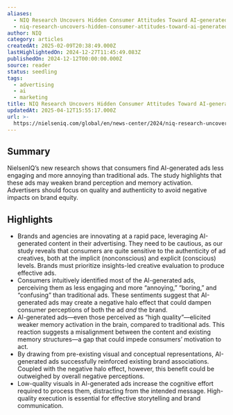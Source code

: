 ```yaml
---
aliases:
  - NIQ Research Uncovers Hidden Consumer Attitudes Toward AI-generated Ads
  - niq-research-uncovers-hidden-consumer-attitudes-toward-ai-generated-ads
author: NIQ
category: articles
createdAt: 2025-02-09T20:38:49.000Z
lastHighlightedOn: 2024-12-27T11:45:49.083Z
publishedOn: 2024-12-12T00:00:00.000Z
source: reader
status: seedling
tags:
  - advertising
  - ai
  - marketing
title: NIQ Research Uncovers Hidden Consumer Attitudes Toward AI-generated Ads
updatedAt: 2025-04-12T15:55:17.000Z
url: >-
  https://nielseniq.com/global/en/news-center/2024/niq-research-uncovers-hidden-consumer-attitudes-toward-ai-generated-ads/
---
```

## Summary

NielsenIQ’s new research shows that consumers find AI-generated ads less engaging and more annoying than traditional ads. The study highlights that these ads may weaken brand perception and memory activation. Advertisers should focus on quality and authenticity to avoid negative impacts on brand equity.

## Highlights

- Brands and agencies are innovating at a rapid pace, leveraging AI-generated content in their advertising. They need to be cautious, as our study reveals that consumers are quite sensitive to the authenticity of ad creatives, both at the implicit (nonconscious) and explicit (conscious) levels. Brands must prioritize insights-led creative evaluation to produce effective ads.
- Consumers intuitively identified most of the AI-generated ads, perceiving them as less engaging and more “annoying,” “boring,” and “confusing” than traditional ads. These sentiments suggest that AI-generated ads may create a negative halo effect that could dampen consumer perceptions of both the ad _and_ the brand.
- AI-generated ads—even those perceived as “high quality”—elicited weaker memory activation in the brain, compared to traditional ads. This reaction suggests a misalignment between the content and existing memory structures—a gap that could impede consumers’ motivation to act.
- By drawing from pre-existing visual and conceptual representations, AI-generated ads successfully reinforced existing brand associations. Coupled with the negative halo effect, however, this benefit could be outweighed by overall negative perceptions.
- Low-quality visuals in AI-generated ads increase the cognitive effort required to process them, distracting from the intended message. High-quality execution is essential for effective storytelling and brand communication.
